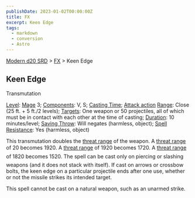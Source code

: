 ```yaml
---
publishDate: 2023-01-02T00:00:00Z
title: FX
excerpt: Keen Edge
tags:
  - markdown
  - conversion
  - Astro
---
```


[Modern d20 SRD](/#modernD20) > [FX](modern-d20-srd-fx-index) > Keen Edge

## Keen Edge

Transmutation

[Level](modern-d20-srd-fx-level): [Mage](modern-d20-srd-classes-advanced-mage) 3; [Components](modern-d20-srd-fx-components): V, S; [Casting Time](modern-d20-srd-fx-casting-time); [Attack action](modern-d20-srd-combat-attack-actions) [Range](modern-d20-srd-fx-range): Close (25 ft. + 5 ft./2 levels); [Targets](modern-d20-srd-fx-target): One weapon or 50 projectiles, all of which must be in contact with each other at the time of casting; [Duration](modern-d20-srd-fx-duration): 10 minutes/level; [Saving Throw](modern-d20-srd-basics-saving-throws): Will negates (harmless, object); [Spell Resistance](modern-d20-srd-special-abilities-spell-resistance): Yes (harmless, object)

This transmutation doubles the [threat range](modern-d20-srd-combat-critical-hits) of the weapon. A [threat range](modern-d20-srd-combat-critical-hits) of 20 becomes 1920. A [threat range](modern-d20-srd-combat-critical-hits) of 1920 becomes 1720. A [threat range](modern-d20-srd-combat-critical-hits) of 1820 becomes 1520. The spell can be cast only on piercing or slashing weapons (and it does not stack with itself). If cast on arrows or crossbow bolts, the keen edge on a particular projectile ends after one use, whether or not the missile strikes its intended target.

This spell cannot be cast on a natural weapon, such as an unarmed strike.
